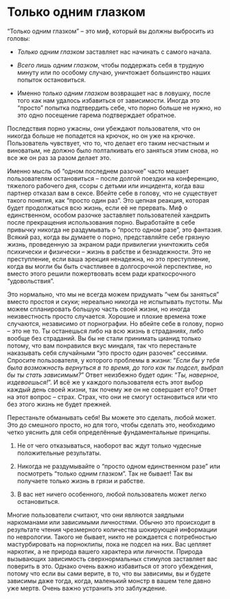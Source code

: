 # Только одним глазком

"Только одним глазком" -- это миф, который вы должны выбросить из головы:

-   *Только одним глазком* заставляет нас начинать с самого начала.

-   *Всего лишь одним глазком*, чтобы поддержать себя в трудную минуту или по особому случаю, уничтожает большинство наших попыток остановиться.

-   Именно *только одним глазком* возвращает нас в ловушку, после того как нам удалось избавиться от зависимости. Иногда это "просто" попытка подтвердить себе, что порно больше не нужно, но это одно посещение гарема подтверждает обратное.

Последствия порно ужасны, они убеждают пользователя, что он никогда больше не попадется на крючок, но он уже на крючке. Пользователь чувствует, что то, что делает его таким несчастным и виноватым, не должно было полталкивать его заняться этим снова, но все же он раз за разом делает это.

Именно мысль об "одном последнем разочке" часто мешает пользователям остановиться -- после долгой поездки на конференцию, тяжелого рабочего дня, ссоры с детьми или инцидента, когда ваш партнер отказал вам в сексе. Вбейте себе в голову, что не существует такого понятия, как "просто один раз". Это цепная реакция, которая будет продолжаться всю жизнь, если её не прервать. Миф о единственном, особом разочке заставляет пользователей хандрить после прекращения использования порно. Выработайте в себе привычку никогда не раздумывать о "просто одном разе", это фантазия. Всякий раз, когда вы думаете о порно, представляйте себе грязную жизнь, проведенную за экраном ради привилегии уничтожить себя психически и физически -- жизнь в рабстве и безнадежности. Это не преступление, если ваша эрекция ненадежна, но это преступление, когда вы могли бы быть счастливее в долгосрочной перспективе, но вместо этого решили пожертвовать всем ради краткосрочного "удовольствия".

Это нормально, что мы не всегда можем придумать "чем бы заняться" вместо простоя и скуки; нереально никогда не испытывать пустоты. Мы можем спланировать большую часть своей жизни, но иногда неизвестность просто случается. Хорошие и плохие времена тоже случаются, независимо от порнографии. Но вбейте себе в голову, порно -- это не то. Ты останешься либо на всю жизнь в страданиях, либо вообще без страданий. Вы бы не стали принимать цианид только потому, что вам понравился вкус миндаля, так что перестаньте наказывать себя случайными "это просто один разочек" сессиями. Спросите пользователя, у которого проблемы в жизни: "*Если бы у тебя была возможность вернуться в то время, до того как ты подсел, выбрал бы ты стать зависимым?*" Ответ неизбежно будет один: "*Ты, наверное, издеваешься!*". И всё же у каждого пользователя есть этот выбор каждый день своей жизни, так почему же он не совершает его? Ответ на этот вопрос -- страх. Страх, что они не смогут остановиться или что без этого жизнь не будет прежней.

Перестаньте обманывать себя! Вы можете это сделать, любой может. Это до смешного просто, но для того, чтобы сделать это, необходимо четко уяснить для себя определённые фундаментальные принципы.

1.  Не от чего отказываться, наоборот вас ждут только чудесные положительные результаты.

2.  Никогда не раздумывайте о "просто одном единственном разе" или посмотреть "только одним глазком". Так не бывает! Так вы получаете только жизнь в грязи и рабстве.

3.  В вас нет ничего особенного, любой пользователь может легко остановиться.

Многие пользователи считают, что они являются заядлыми наркоманами или зависимыми личностями. Обычно это происходит в результате чтения чрезмерного количества шокирующей информации по неврологии. Такого не бывает, никто не рождается с потребностью мастурбировать на порноклипы, пока не подсел на них. Вас цепляет наркотик, а не природа вашего характера или личности. Природа вызывающих зависимость сверхнормальных стимулов заставляет вас поверить в это. Однако очень важно избавиться от этого убеждения, потому что если вы сами верите, в то, что вы зависимы, вы и будете зависимы даже тогда, когда, маленький монстр в вашем теле давно уже мертв. Очень важно устранить это заблуждение.
